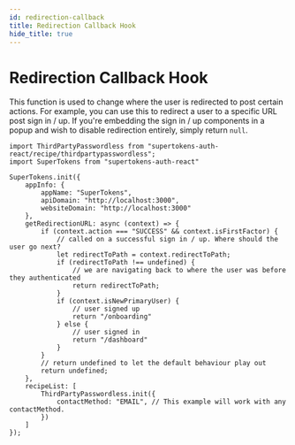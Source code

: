 ```yaml
---
id: redirection-callback
title: Redirection Callback Hook
hide_title: true
---
```



# Redirection Callback Hook

This function is used to change where the user is redirected to post certain actions. For example, you can use this to redirect a user to a specific URL post sign in / up. If you're embedding the sign in / up components in a popup and wish to disable redirection entirely, simply return `null`.

<FrontendSDKTabs>
<TabItem value="reactjs">

```tsx
import ThirdPartyPasswordless from "supertokens-auth-react/recipe/thirdpartypasswordless";
import SuperTokens from "supertokens-auth-react"

SuperTokens.init({
    appInfo: {
        appName: "SuperTokens",
        apiDomain: "http://localhost:3000",
        websiteDomain: "http://localhost:3000"
    },
    getRedirectionURL: async (context) => {
        if (context.action === "SUCCESS" && context.isFirstFactor) {
            // called on a successful sign in / up. Where should the user go next?
            let redirectToPath = context.redirectToPath;
            if (redirectToPath !== undefined) {
                // we are navigating back to where the user was before they authenticated
                return redirectToPath;
            }
            if (context.isNewPrimaryUser) {
                // user signed up
                return "/onboarding"
            } else {
                // user signed in
                return "/dashboard"
            }
        }
        // return undefined to let the default behaviour play out
        return undefined;
    },
    recipeList: [
        ThirdPartyPasswordless.init({
            contactMethod: "EMAIL", // This example will work with any contactMethod.
        })
    ]
});
```
</TabItem>
</FrontendSDKTabs>
